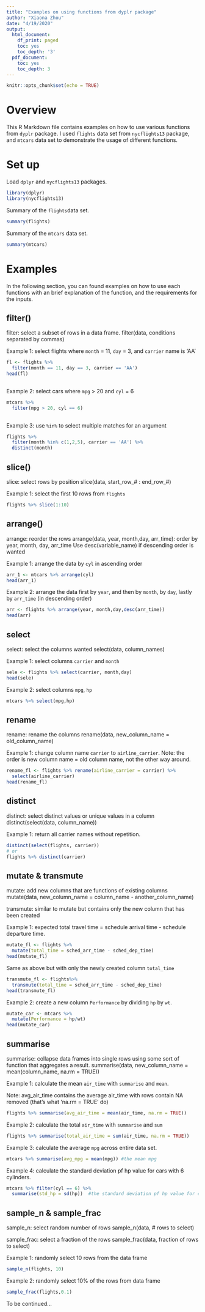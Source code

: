 ```yaml
---
title: "Examples on using functions from dyplr package"
author: "Xiaona Zhou"
date: "4/19/2020"
output:
  html_document:
    df_print: paged
    toc: yes
    toc_depth: '3'
  pdf_document:
    toc: yes
    toc_depth: 3
---
```


```r
knitr::opts_chunk$set(echo = TRUE)
```

# Overview
This R Markdown file contains examples on how to use various functions from `dyplr` package. I used `flights` data set from `nycflights13` package, and `mtcars` data set to demonstrate the usage of different functions. 

# Set up

Load `dplyr` and `nycflights13` packages. 
```r
library(dplyr)
library(nycflights13)
```

Summary of the `flights`data set. 
```r
summary(flights)
```


Summary of the `mtcars` data set. 

```r
summary(mtcars)
```

# Examples

In the following section, you can found examples on how to use each functions with an brief explanation of the function, and the requirements for the inputs. 

## filter()
filter: select a subset of rows in a data frame.
filter(data, conditions separated by commas)

Example 1: select flights where `month` = 11, `day` = 3, and `carrier` name is 'AA'
```r
fl <- flights %>%
  filter(month == 11, day == 3, carrier == 'AA')
head(fl)
  
```


Example 2: select cars where `mpg` > 20 and `cyl` = 6
```r
mtcars %>%
  filter(mpg > 20, cyl == 6)
  
```

Example 3: use `%in%` to select multiple matches for an argument
```r
flights %>%
  filter(month %in% c(1,2,5), carrier == 'AA') %>% 
  distinct(month)
```


## slice()
slice: select rows by position 
slice(data, start_row_# : end_row_#)

Example 1: select the first 10 rows from `flights`
```r
flights %>% slice(1:10)
```


## arrange()

arrange: reorder the rows
arrange(data, year, month,day, arr_time): order by year, month, day, arr_time
Use desc(variable_name) if descending order is wanted 

Example 1: arrange the data by `cyl` in ascending order 

```r
arr_1 <- mtcars %>% arrange(cyl)
head(arr_1)
```

Example 2: arrange the data first by `year`, and then by `month`, by `day`, lastly by `arr_time` (in descending order)
```r
arr <- flights %>% arrange(year, month,day,desc(arr_time))
head(arr)
```


## select

select: select the columns wanted 
select(data, column_names)

Example 1: select columns `carrier` and `month`
```r
sele <- flights %>% select(carrier, month,day)
head(sele)
```

Example 2: select columns `mpg`, `hp`

```r
mtcars %>% select(mpg,hp)

```


## rename

rename: rename the columns 
rename(data, new_column_name = old_column_name)

Example 1: change column name `carrier` to `airline_carrier`. Note: the order is new column name = old column name, not the other way around. 
```r
rename_fl <- flights %>% rename(airline_carrier = carrier) %>% 
  select(airline_carrier)
head(rename_fl)
```

## distinct

distinct: select distinct values or unique values in a column
distinct(select(data, column_name))

Example 1: return all carrier names without repetition. 
```r
distinct(select(flights, carrier))
# or 
flights %>% distinct(carrier)

```


## mutate & transmute

mutate: add new columns that are functions of existing columns
mutate(data, new_column_name = column_name - another_column_name)

transmute: similar to mutate but contains only the new column that has been created

Example 1: expected total travel time = schedule arrival time - schedule departure time. 

```r
mutate_fl <- flights %>% 
  mutate(total_time = sched_arr_time - sched_dep_time) 
head(mutate_fl)
```

Same as above but with only the newly created column `total_time`
```r
transmute_fl <- flights%>% 
  transmute(total_time = sched_arr_time - sched_dep_time) 
head(transmute_fl)
```

Example 2: create a new column `Performance` by dividing `hp` by `wt`. 
```r
mutate_car <- mtcars %>%
  mutate(Performance = hp/wt) 
head(mutate_car)
```

## summarise

summarise: collapse data frames into single rows using some sort of function that aggregates a result.
summarise(data, new_column_name = mean(column_name, na.rm = TRUE))

Example 1: calculate the mean `air_time` with `summarise` and `mean`. 

Note: avg_air_time contains the average air_time with rows contain NA removed (that's what 'na.rm = TRUE' do) 
```r
flights %>% summarise(avg_air_time = mean(air_time, na.rm = TRUE))
```


Example 2: calculate the total `air_time` with `summarise` and `sum`

```r
flights %>% summarise(total_air_time = sum(air_time, na.rm = TRUE))
```

Example 3: calculate the average `mpg` across entire data set. 

```r
mtcars %>% summarise(avg_mpg = mean(mpg)) #the mean mpg
```

Example 4: calculate the standard deviation pf hp value for cars with 6 cylinders.

```r
mtcars %>% filter(cyl == 6) %>% 
  summarise(std_hp = sd(hp))  #the standard deviation pf hp value for cars with 6 cylinders.

```



## sample_n & sample_frac

sample_n: select random number of rows
sample_n(data, # rows to select)


sample_frac: select a fraction of the rows
sample_frac(data, fraction of rows to select)

Example 1: randomly select 10 rows from the data frame
```r
sample_n(flights, 10)
```

Example 2: randomly select 10% of the rows from data frame

```r
sample_frac(flights,0.1)
```

To be continued...